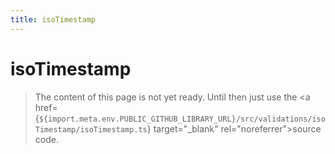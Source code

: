 ```yaml
---
title: isoTimestamp
---
```


# isoTimestamp

> The content of this page is not yet ready. Until then just use the <a href={`${import.meta.env.PUBLIC_GITHUB_LIBRARY_URL}/src/validations/isoTimestamp/isoTimestamp.ts`} target="\_blank" rel="noreferrer">source code</a>.
